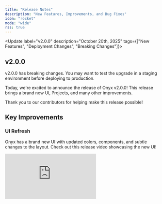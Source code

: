 ```yaml
---
title: "Release Notes"
description: "New Features, Improvements, and Bug Fixes"
icon: "rocket"
mode: "wide"
rss: true
---
```


<Update label="v2.0.0" description="October 20th, 2025" tags={["New Features", "Deployment Changes", "Breaking Changes"]}>

  ## v2.0.0

  <Note>
    v2.0.0 has breaking changes.
    You may want to test the upgrade in a staging environment before deploying to production.
  </Note>

  Today, we're excited to announce the release of Onyx v2.0.0! This release brings a brand new UI, Projects,
  and many other improvements.

  Thank you to our contributors for helping make this release possible!

  ## Key Improvements

  ### UI Refresh

  Onyx has a brand new UI with updated colors, components, and subtle changes to the layout.
  Check out this release video showcasing the new UI!

  <div style={{position: 'relative', paddingBottom: '56.25%', height: 0, overflow: 'hidden', borderRadius: '0.5rem'}}>
    <iframe
    src="https://www.youtube.com/embed/FE_-6IjyyPw?si=arXXagEUvlgwMfv9" title="YouTube video player" frameborder="0"
    allow="accelerometer; autoplay; clipboard-write; encrypted-media; gyroscope; picture-in-picture;
    web-share" referrerpolicy="strict-origin-when-cross-origin" allowfullscreen style={{position: 'absolute', top: 0,
    left: 0, width: '100%', height: '100%', borderRadius: '0.5rem'}} />
  </div>

  ### Single-sign on (SSO) added to Community Edition

  SSO (via OIDC and SAML) is now available in the Community Edition of Onyx!

  All users can now configure basic authentication, Google OAuth,
  or SSO via identity providers like Okta and Azure EntraID.

  Read more about authentication options in our [deployment docs](/deployment/authentication/).
  Read more about our open source philosphy in our [Open Source
  Statement](/overview/miscellaneous/open_source_statement/).

  ### Projects

  Projects allow users to organize files and chats based on a specific context.
  You can think of this as a folder where you upload files, define project-level instructions,
  and work from the same starting point in every chat session.

  <img className="rounded-image" src="/assets/changelog/showcase_projects.png" alt="Projects feature screenshot"/>

  Projects is a direct replacement of My Documents, but with added functionality.
  Files you've previously uploaded to My Documents should appear in Projects.

  ### New Docker Compose File

  We've simplified the Docker Compose files to make it easier to deploy Onyx.

  Previously, you may have used `docker-compose.dev.yml`, `docker-compose.prod.yml`, or `docker-compose.gpu-dev.yml`.
  These have been consolidated into a single `docker-compose.yml` file.

  With the new compose file, you can run `docker compose up -d` to start Onyx.

  <Note>
    If you've previously used the old compose files, you will need to add the `-p onyx-stack` flag.

    I.e. `docker compose -p onyx-stack up -d`.

    Additionally, you will need to migrate any changes you may have made to your compose file.
  </Note>

  ### Organization info and personalization

  We've found that questions posed to Onyx often require context on who you are, what you work on,
  and what your company does.
  It is difficult to infer this from search results alone because they are a narrow view into your context.

  To help with this,
  admins can now add information about their organization in the **Workspace Settings** tab of the Admin Panel.
  Additionally, users can add information about themselves in the User Settings page.

  <img className="rounded-image" src="/assets/changelog/basic_org_info.png" alt="Organization info configuration"/>

  <img className="rounded-image" src="/assets/changelog/basic_personalization.png" alt="User info configuration"/>

  This is a simple, but powerful first step in our organization and personalization features. In the future,
  Onyx will extract and save this information automatically.

  ### Curators can now create actions

  Due to popular demand, Curators and Global Curators can now create Actions via OpenAPI or MCP!

  Read more about Actions in our [admin docs](/admin/actions/overview/).

  <img className="rounded-image" src="/assets/changelog/showcase_curator_actions.png" alt="Curators can now create actions"/>

  ### Search filters

  Source filters are back for the Internal Search Action!

  To filter the sources of your search results, click the Actions configuration button in the Input Bar,
  select the arrow next to Internal Search, and select the sources you want to include.

  <img className="rounded-image" src="/assets/changelog/showcase_filters_1.png" alt="Actions in the Chat Input Bar"/>

  <img className="rounded-image" src="/assets/changelog/showcase_filters_2.png" alt="Source filters"/>

  ### Language and Embedding Models

  We've added support for [Claude Sonnet 4.5](https://www.anthropic.com/news/claude-sonnet-4-5),
  [Claude Haiku 4.5](https://www.anthropic.com/news/claude-haiku-4-5),
  and [Gemini Embedding 001](https://developers.googleblog.com/en/gemini-embedding-available-gemini-api/).

  Try them out by configuring Anthropic in the **LLM Configuration** page and Google Vertex AI on the **Search
  Settings** page of the Admin Panel.

  ## Contributor Highlights

  - [@Django149](https://github.com/Django149) added right-to-left language support for the chat interface!
  - [@nsklei](https://github.com/nsklei) added support for indexing Microsoft Teams attachments!
  - [@linkages](https://github.com/linkages) added generation of SHA256 hashes of documents for the Onyx File Store!
  - [@grafke](https://github.com/grafke) fixed a bug in GPT search timestamps!

  ## Additional Improvements

  ### Support for SSE (server-sent events) MCP servers

  Onyx now supports SSE (server-sent events) MCP servers.
  Configure either Streamable HTTP or SSE servers in the Admin Actions page.

  Read more about MCP in our [admin docs](/admin/actions/mcp/).

  ### Permission Sync Status updates

  Permission sync connectors will now display sync status in the Admin Panel.

  ### Ollama Support

  You can now configure both locally-hosted and cloud-hosted models with Ollama.
  Read more about Ollama in our [admin docs](/admin/ai_models/ollama/).

  ### OpenRouter Support

  You can now configure Onyx to use models from OpenRouter.
  Read more about OpenRouter in our [admin docs](/admin/ai_models/openrouter/).

  ### One Line Deployment Script

  We've added a [single line launch script](deployment/getting_started/quickstart) to make it easier to deploy Onyx.
  This script will check your system resources and requirements and guide you through the necessary steps to deploy
  Onyx.

  <Note>
    This script is intended for new users. For existing users,
    we recommend sticking with your existing deployment method.
  </Note>

  ### KEDA Autoscaling

  We've added support for KEDA (Kubernetes Event-Driven Autoscaling) to Onyx Helm charts.
  Kubernetes deployments may choose either HPA (Horizontal Pod Autoscaling) or KEDA for autoscaling.

  ---

  Our [GitHub Releases](https://github.com/onyx-dot-app/onyx/releases)
  page has the full list of changes and bugfixes for each release.

</Update>

<Update label="Prior Changes" description="<v2.0.0">

  ## Release Notes Prior to v2.0.0

  Check out our [GitHub Releases](https://github.com/onyx-dot-app/onyx/releases)
  page for details regarding prior changes.

  Additionally, our Discord `#announcements` channel is a great place to stay up to date with Onyx updates.

  Major releases and breaking changes are also announced in the [Discord Server](https://discord.gg/4NA5SbzrWb).
</Update>
